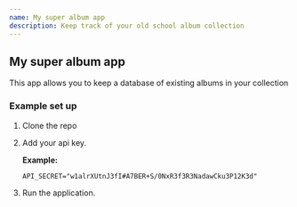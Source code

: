 ```yaml
---
name: My super album app
description: Keep track of your old school album collection
---
```


## My super album app

This app allows you to keep a database of existing albums in your collection

### Example set up

1. Clone the repo
1. Add your api key.

   **Example:**

   ```
   API_SECRET="w1alrXUtnJ3fI#A7BER+S/0NxR3f3R3NadawCku3P12K3d"
   ```

1. Run the application.
